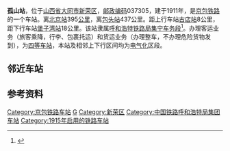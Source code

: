 {{noteTA
|1=zh-cn:始发车次; zh-hk:列車班次;
|2=zh-cn:车次; zh-hk:班次;
}}
{{otheruses|subject=位于[[中华人民共和国|中国]][[山西省|山西省]][[大同市|大同市]]的铁路车站|other=位于[[韩国|韩国]][[大邱广域市|大邱广域市]]的铁路车站|孤山站 (大邱)}}
{{Not|孤山川站|孤山口站|孤山镇站|孤山子站}}
{{Infobox China railway station
|车站名称 = 孤山站
|图片 = 
|图片介绍 = 
|其他名称 = 
|车站拼音 = Gushan
|英文名称 = Gushan Railway Station
|车站代码 = 12449<ref>{{cite book|title=中华人民共和国铁路车站代码（GB/T 10302-2010）|publisher=中国标准出版社|year=2010|isbn=155066140495|ignore-isbn-error=true|pages=12}}</ref>
|电报码 = GSC<ref>{{cite book|author=铁道部电子计算技术中心, 铁道部运输局|title=铁路车站站名代码表：TMIS使用|publisher=中国铁道出版社|location=北京|year=1998|isbn=9787113030995|pages=8}}</ref>
|拼音码 = GSH
|车站地址 = [[山西省|山西省]][[大同市|大同市]][[新荣区|新荣区]]
|坐标 =
|归属 = [[呼和浩特铁路局|呼和浩特铁路局]][[集宁车务段|集宁车务段]]
|线路 = [[京包铁路|京包铁路]]
|车站等级 = [[四等站_(中铁)|四等站]]
}}
'''孤山站'''，位于[[山西省|山西省]][[大同市|大同市]][[新荣区|新荣区]]，[[邮政编码|邮政编码]]037305，建于1911年，是[[京包铁路|京包铁路]]的一个车站。离[[北京站|北京站]]395[[公里|公里]]，离[[包头站|包头站]]437公里。距上行车站[[古店站|古店站]]8公里，距下行车站[[堡子湾站|堡子湾站]]18公里。该站隶属[[呼和浩特铁路局|呼和浩特铁路局]][[集宁车务段|集宁车务段]]<ref>{{cite web|url=http://rczp.china-railway.com.cn/huhetieluju/hhdwjj/public.jsp?id=MTk0Mg==|title=集宁车务段简介|publisher=中国铁路人才招聘网|accessdate=2017-10-09|archive-url=https://web.archive.org/web/20190219011355/http://rczp.china-railway.com.cn/huhetieluju/hhdwjj/public.jsp?id=MTk0Mg==|archive-date=2019-02-19|dead-url=yes}}</ref>。办理客运业务（旅客乘降，行李、包裹托运）和货运业务（办理整车，不办理危险货物发到），为[[四等站_(中铁)|四等车站]]，本站及相邻上下行区间均为[[电气化|电气化]]区段。

== 邻近车站 ==
{{start rail box|[[File:China_Railways.svg|16px]] [[中国铁路|中国铁路]]}}
{{s-inop|[[古店站|古店站]]|{{站|北京北}}方向}}
{{s-line|[[京包铁路|京包铁路]]}}
{{s-inop|[[堡子湾站|堡子湾站]]<br /><s>''[[弘赐站|弘赐站]]''</s>(已撤销)|{{站|包头}}方向}}
{{end box}}

== 参考资料 ==
{{reflist}}

{{京包铁路}}
{{铁路车站小作品}}

[[Category:京包铁路车站|Category:京包铁路车站]]
[[Category:大同市铁路车站|G]]
[[Category:新荣区|Category:新荣区]]
[[Category:中国铁路呼和浩特局集团车站|Category:中国铁路呼和浩特局集团车站]]
[[Category:1915年启用的铁路车站|Category:1915年启用的铁路车站]]